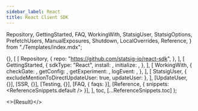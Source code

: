 ```yaml
---
sidebar_label: React
title: React Client SDK
---
```




  Repository,
  GettingStarted,
  FAQ,
  WorkingWith,
  StatsigUser,
  StatsigOptions,
  PrefetchUsers,
  ManualExposures,
  Shutdown,
  LocalOverrides,
  Reference,
} from "./Templates/index.mdx";


  {},
  [
    [
      Repository,
      {
        repo: "https://github.com/statsig-io/react-sdk",
      },
    ],
    [
      GettingStarted,
      {
        sdkType: "React",
        install: <Install />,
        initialize: <Initialize />,
      },
    ],
    [
      WorkingWith,
      {
        checkGate: <CheckGate />,
        getConfig: <GetConfig />,
        getExperiment: <GetExperiment />,
        logEvent: <LogEvent />,
      },
    ],
    [
      StatsigUser,
      { excludeMentionToDirectUpdateUser: true, updateUser: <InitUser /> },
    ],
    [UpdateUser, {}],
    [SSR, {}],
    [Testing, {}],
    [FAQ, { faqs: <MoreFAQs /> }],
    [Reference, { snippets: <ReferenceSnippets.default /> }],
  ],
  toc,
  [...ReferenceSnippets.toc]
);

<>{Result}</>
